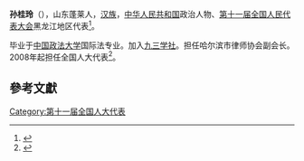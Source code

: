 '''孙桂玲'''（{{bd|1963年||}}），山东蓬莱人，[[汉族|汉族]]，[[中华人民共和国|中华人民共和国]]政治人物、[[第十一届全国人民代表大会|第十一届全国人民代表大会]]黑龙江地区代表<ref>{{cite web|author=新华网|title=第十一届全国人大代表|url=http://news.xinhuanet.com/ziliao/2008-03/03/content_7708230.htm?node=36628|publisher=新华网|accessdate=2014-01-07|archive-date=2014-01-10|archive-url=https://web.archive.org/web/20140110211415/http://news.xinhuanet.com/ziliao/2008-03/03/content_7708230.htm?node=36628|dead-url=no}}</ref>。

毕业于[[中国政法大学|中国政法大学]]国际法专业。加入[[九三学社|九三学社]]。担任哈尔滨市律师协会副会长。2008年起担任全国人大代表<ref>{{cite news|title=全国人大代表信息-孙桂玲|url=http://210.82.31.1:8084/delegate/viewDelegate.action?dbid=110563|accessdate=2013-04-05|newspaper=全国人大网|archive-url=https://web.archive.org/web/20140313001006/http://www.npc.gov.cn/delegate/viewDelegate.action?dbid=110563|archive-date=2014-03-13|dead-url=yes}}</ref>。

==參考文獻==
{{reflist}}
[[Category:第十一届全国人大代表|Category:第十一届全国人大代表]]